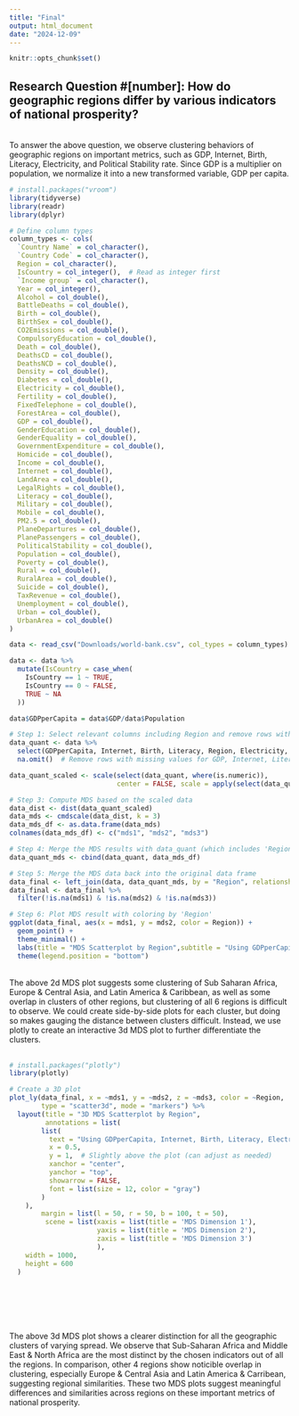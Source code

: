 ```yaml
---
title: "Final"
output: html_document
date: "2024-12-09"
---
```


```r
knitr::opts_chunk$set()
```

## Research Question #[number]: How do geographic regions differ by various indicators of national prosperity?

<br>
To answer the above question, we observe clustering behaviors of geographic regions on important metrics, such as GDP, Internet, Birth, Literacy, Electricity, and Political Stability rate. Since GDP is a multiplier on population, we normalize it into a new transformed variable, GDP per capita. 
<br>

```r
# install.packages("vroom")
library(tidyverse)
library(readr)
library(dplyr)

# Define column types
column_types <- cols(
  `Country Name` = col_character(),
  `Country Code` = col_character(),
  Region = col_character(),
  IsCountry = col_integer(),  # Read as integer first
  `Income group` = col_character(),
  Year = col_integer(),
  Alcohol = col_double(),
  BattleDeaths = col_double(),
  Birth = col_double(),
  BirthSex = col_double(),
  CO2Emissions = col_double(),
  CompulsoryEducation = col_double(),
  Death = col_double(),
  DeathsCD = col_double(),
  DeathsNCD = col_double(),
  Density = col_double(),
  Diabetes = col_double(),
  Electricity = col_double(),
  Fertility = col_double(),
  FixedTelephone = col_double(),
  ForestArea = col_double(),
  GDP = col_double(),
  GenderEducation = col_double(),
  GenderEquality = col_double(),
  GovernmentExpenditure = col_double(),
  Homicide = col_double(),
  Income = col_double(),
  Internet = col_double(),
  LandArea = col_double(),
  LegalRights = col_double(),
  Literacy = col_double(),
  Military = col_double(),
  Mobile = col_double(),
  PM2.5 = col_double(),
  PlaneDepartures = col_double(),
  PlanePassengers = col_double(),
  PoliticalStability = col_double(),
  Population = col_double(),
  Poverty = col_double(),
  Rural = col_double(),
  RuralArea = col_double(),
  Suicide = col_double(),
  TaxRevenue = col_double(),
  Unemployment = col_double(),
  Urban = col_double(),
  UrbanArea = col_double()
)

data <- read_csv("Downloads/world-bank.csv", col_types = column_types)

data <- data %>%
  mutate(IsCountry = case_when(
    IsCountry == 1 ~ TRUE,
    IsCountry == 0 ~ FALSE,
    TRUE ~ NA  
  ))

data$GDPperCapita = data$GDP/data$Population

# Step 1: Select relevant columns including Region and remove rows with NA in any of those columns
data_quant <- data %>%
  select(GDPperCapita, Internet, Birth, Literacy, Region, Electricity, PoliticalStability) %>%
  na.omit()  # Remove rows with missing values for GDP, Internet, Literacy, or Region

data_quant_scaled <- scale(select(data_quant, where(is.numeric)), 
                           center = FALSE, scale = apply(select(data_quant, where(is.numeric)), 2, sd, na.rm = TRUE))

# Step 3: Compute MDS based on the scaled data
data_dist <- dist(data_quant_scaled)
data_mds <- cmdscale(data_dist, k = 3)
data_mds_df <- as.data.frame(data_mds)
colnames(data_mds_df) <- c("mds1", "mds2", "mds3")

# Step 4: Merge the MDS results with data_quant (which includes 'Region')
data_quant_mds <- cbind(data_quant, data_mds_df)

# Step 5: Merge the MDS data back into the original data frame
data_final <- left_join(data, data_quant_mds, by = "Region", relationship = "many-to-many")
data_final <- data_final %>%
  filter(!is.na(mds1) & !is.na(mds2) & !is.na(mds3))

# Step 6: Plot MDS result with coloring by 'Region'
ggplot(data_final, aes(x = mds1, y = mds2, color = Region)) +
  geom_point() +
  theme_minimal() +
  labs(title = "MDS Scatterplot by Region",subtitle = "Using GDPperCapita, Internet, Birth, Literacy, Electricity, PoliticalStability", x = "MDS Dimension 1", y = "MDS Dimension 2") +
  theme(legend.position = "bottom")
```

<br>
The above 2d MDS plot suggests some clustering of Sub Saharan Africa, Europe & Central Asia, and Latin America & Caribbean, as well as some overlap in clusters of other regions, but clustering of all 6 regions is difficult to observe. We could create side-by-side plots for each cluster, but doing so makes gauging the distance between clusters difficult. Instead, we use plotly to create an interactive 3d MDS plot to further differentiate the clusters.  
<br>

```r
# install.packages("plotly")
library(plotly)

# Create a 3D plot
plot_ly(data_final, x = ~mds1, y = ~mds2, z = ~mds3, color = ~Region, 
        type = "scatter3d", mode = "markers") %>%
  layout(title = "3D MDS Scatterplot by Region", 
         annotations = list(
        list(
          text = "Using GDPperCapita, Internet, Birth, Literacy, Electricity, PoliticalStability", 
          x = 0.5, 
          y = 1,  # Slightly above the plot (can adjust as needed)
          xanchor = "center",
          yanchor = "top",
          showarrow = FALSE,
          font = list(size = 12, color = "gray")
        )
    ),
        margin = list(l = 50, r = 50, b = 100, t = 50),  
         scene = list(xaxis = list(title = 'MDS Dimension 1'),
                      yaxis = list(title = 'MDS Dimension 2'),
                      zaxis = list(title = 'MDS Dimension 3')
                      ),
    width = 1000,  
    height = 600
  )

```
<br>
<br>
<br>
<br>
<br>
The above 3d MDS plot shows a clearer distinction for all the geographic clusters of varying spread. We observe that Sub-Saharan Africa and Middle East & North Africa are the most distinct by the chosen indicators out of all the regions. In comparison, other 4 regions show noticible overlap in clustering, especially Europe & Central Asia and Latin America & Carribean, suggesting regional similarities. These two MDS plots suggest meaningful differences and similarities across regions on these important metrics of national prosperity.

